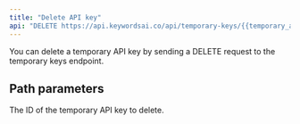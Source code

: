 ```yaml
---
title: "Delete API key"
api: "DELETE https://api.keywordsai.co/api/temporary-keys/{{temporary_api_key_id}}/"
---
```


You can delete a temporary API key by sending a DELETE request to the temporary keys endpoint.

## Path parameters

<ParamField path="temporary_api_key_id" type="string">
  The ID of the temporary API key to delete.
</ParamField>

